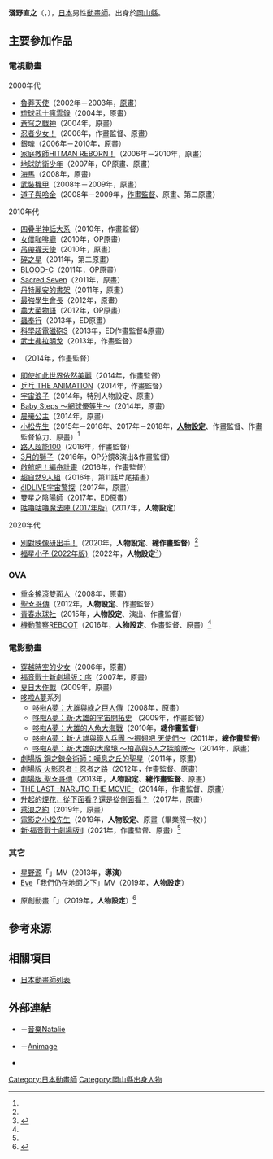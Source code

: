 {{multiple issues|
{{Notability Unreferenced|time=2016-09-08T07:42:12+00:00}}
{{Primarysources|time=2016-09-08T07:42:12+00:00}}
}}
{{noteTA|G1=Anime}}
{{japanese|japanese=浅野 直之|kana=あさの なおゆき|romaji=Asano Naoyuki}}
'''淺野直之'''（{{lang-ja|浅野 直之}}，{{bd|1980年|<ref name="webnewtype">{{Cite web|url=https://webnewtype.com/report/article/1032727/|script-title=ja:自分との戦いになる瞬間――「シン·エヴァンゲリオン劇場版」作画監督·浅野直之インタビュー|website=[[Newtype_(雜誌)|WebNewtype]]|date=2021-05-15|accessdate=2022-01-0|language=ja|archive-date=2022-01-01|archive-url=https://web.archive.org/web/20220101235057/https://webnewtype.com/report/article/1032727/|dead-url=no}}</ref><ref>{{Cite web|url=http://www.tuad.ac.jp/2015/02/45479/|title=影像學科TOHOKU ANIMATION LAB. VOL-2 作品發表+公開講評|publisher=[[東北藝術工科大學|東北藝術工科大學]]|accessdate=2016-09-08|language=ja|archive-date=2020-10-20|archive-url=https://web.archive.org/web/20201020054142/https://www.tuad.ac.jp/2015/02/45479/|dead-url=no}}</ref>||}}），[[日本|日本]]男性[[動畫師|動畫師]]。出身於[[岡山縣|岡山縣]]。

== 主要參加作品 ==
=== 電視動畫 ===
; 2000年代
* [[魯莽天使|魯莽天使]]（2002年－2003年，[[原畫|原畫]]）
* [[琉球武士瘋雲錄|琉球武士瘋雲錄]]（2004年，原畫）
* [[蒼穹之戰神|蒼穹之戰神]]（2004年，原畫）
* [[忍者少女|忍者少女！]]（2006年，作畫監督、原畫）
* [[銀魂_(動畫)|銀魂]]（2006年－2010年，原畫）
* [[家庭教師HITMAN_REBORN!|家庭教師HITMAN REBORN！]]（2006年－2010年，原畫）
* [[地球防衛少年|地球防衛少年]]（2007年，OP原畫、原畫）
* [[海馬_(動畫)|海馬]]（2008年，原畫）
* [[武裝機甲|武裝機甲]]（2008年－2009年，原畫）
* [[道子與哈金|道子與哈金]]（2008年－2009年，[[作畫監督|作畫監督]]、原畫、第二原畫）

; 2010年代
* [[四疊半神話大系|四疊半神話大系]]（2010年，作畫監督）
* [[女僕咖啡廳_(漫畫)|女僕咖啡廳]]（2010年，OP原畫）
* [[吊帶襪天使|吊帶襪天使]]（2010年，原畫）
* [[Fractale|碎之星]]（2011年，第二原畫）
* [[BLOOD-C|BLOOD-C]]（2011年，OP原畫）
* [[Sacred_Seven|Sacred Seven]]（2011年，原畫）
* [[丹特麗安的書架|丹特麗安的書架]]（2011年，原畫）
* [[最強學生會長|最強學生會長]]（2012年，原畫）
* [[農大菌物語|農大菌物語]]（2012年，OP原畫）
* [[蟲奉行|蟲奉行]]（2013年，ED原畫）
* [[科學超電磁砲|科學超電磁砲S]]（2013年，ED作畫監督&原畫）
* [[武士弗拉明戈|武士弗拉明戈]]（2013年，作畫監督）
* {{link-ja|Nandaka Velonica|ナンダカベロニカ}}（2014年，作畫監督）
* [[即使如此世界依然美麗|即使如此世界依然美麗]]（2014年，作畫監督）
* [[乒乓_(漫畫)|乒乓 THE ANIMATION]]（2014年，作畫監督）
* [[宇宙浪子|宇宙浪子]]（2014年，特別人物設定、原畫）
* [[Baby_Steps_~網球優等生~|Baby Steps ～網球優等生～]]（2014年，原畫）
* [[晨曦公主|晨曦公主]]（2014年，原畫）
* [[阿松_(漫畫)|小松先生]]（2015年－2016年、2017年－2018年，'''[[人物設計|人物設定]]'''、作畫監督、作畫監督協力、原畫）<ref name="webnewtype" />
* [[靈能百分百|路人超能100]]（2016年，作畫監督）
* [[3月的獅子|3月的獅子]]（2016年，OP分鏡&演出&作畫監督）
* [[啟航吧！編舟計畫|啟航吧！編舟計畫]]（2016年，作畫監督）
* [[超自然9人組|超自然9人組]]（2016年，第11話片尾插畫）
* [[élDLIVE宇宙警探|élDLIVE宇宙警探]]（2017年，原畫）
* [[雙星之陰陽師|雙星之陰陽師]]（2017年，ED原畫）
* [[咕嚕咕嚕魔法陣#2017年『咕嚕咕嚕魔法陣』（第3作）|咕嚕咕嚕魔法陣 (2017年版)]]（2017年，'''人物設定'''）

; 2020年代
* [[別對映像研出手！|別對映像研出手！]]（2020年，'''人物設定'''、'''總作畫監督'''）<ref name="webnewtype" />
* [[福星小子|福星小子 (2022年版)]]（2022年，'''人物設定'''<ref>{{cite news|url=https://mantan-web.jp/article/20220101dog00m200001000c.html|script-title=ja:うる星やつら：36年ぶりテレビアニメ化 ノイタミナで2022年放送 神谷浩史があたる 上坂すみれがラムに|work=MANTANWEB|publisher=MANTAN|date=2022-01-01|accessdate=2022-01-01|language=ja|archive-date=2022-01-04|archive-url=https://web.archive.org/web/20220104093456/https://mantan-web.jp/article/20220101dog00m200001000c.html|dead-url=no}}</ref>）

=== OVA ===
* [[爆粗Band友|重金搖滾雙面人]]（2008年，原畫）
* [[聖☆哥傳|聖☆哥傳]]（2012年，'''人物設定'''、作畫監督）
* [[青春水球社|青春水球社]]（2015年，'''人物設定'''、演出、作畫監督）
* [[機動警察|機動警察REBOOT]]（2016年，'''人物設定'''、作畫監督、原畫）<ref name="webnewtype" />

=== 電影動畫 ===
* [[跳躍吧！時空少女|穿越時空的少女]]（2006年，原畫）
* [[福音戰士新劇場版：序|福音戰士新劇場版：序]]（2007年，原畫） 
* [[夏日大作戰|夏日大作戰]]（2009年，原畫）
* [[哆啦A夢電影作品|哆啦A夢]]系列
** [[大雄與綠之巨人傳|哆啦A夢：大雄與綠之巨人傳]]（2008年，原畫）
** [[新·大雄的宇宙開拓史|哆啦A夢：新·大雄的宇宙開拓史]] （2009年，作畫監督）
** [[大雄的人魚大海戰|哆啦A夢：大雄的人魚大海戰]]（2010年，'''總作畫監督'''）
** [[新·大雄與鐵人兵團#其他|哆啦A夢：新·大雄與鐵人兵團 ～振翅吧 天使們～]]（2011年，'''總作畫監督'''）
** [[新·大雄的大魔境|哆啦A夢：新·大雄的大魔境 ～柏高與5人之探險隊～]]（2014年，原畫）
* [[鋼之鍊金術師_嘆息之丘的聖星|劇場版 鋼之鍊金術師：嘆息之丘的聖星]]（2011年，原畫）
* [[火影忍者劇場版_忍者之路|劇場版 火影忍者：忍者之路]]（2012年，作畫監督、原畫）
* [[聖☆哥傳|劇場版 聖☆哥傳]]（2013年，'''人物設定'''、'''總作畫監督'''、原畫）
* [[火影忍者劇場版：最終章|THE LAST -NARUTO THE MOVIE-]]（2014年，作畫監督、原畫）
* [[煙花_(動畫電影)|升起的煙花，從下面看？還是從側面看？]]（2017年，原畫）
* [[乘浪之約|乘浪之約]]（2019年，原畫）
* [[小松先生|電影之小松先生]]（2019年，'''人物設定'''、原畫（畢業照一枚））
* [[新·福音戰士劇場版𝄇|新·福音戰士劇場版𝄇]]（2021年，作畫監督、原畫）<ref name="webnewtype" />

=== 其它 ===
* [[星野源|星野源]]「{{link-ja|為什麼地獄不好|地獄でなぜ悪い (曲)}}」MV（2013年，'''導演'''）
* [[Eve_(日本歌手)|Eve]]「我們仍在地面之下」MV（2019年，'''人物設定'''）
* {{link-ja|矢場丼|矢場とん|矢場-{丼}-}}原創動畫「{{lang|ja|{{link-ja|大須のぶーちゃん|大須のぶーちゃん}}}}」（2019年，'''人物設定'''）<ref>{{cite web|url=https://www.yabaton.com/modules/special/index.php?content_id=6|script-title=ja:矢場とんアニメ『大須のぶーちゃん』公開中|work={{link-ja|矢場丼|矢場とん|矢場-{丼}-}}|accessdate=2020-01-06|language=ja}}</ref>

== 參考來源 ==
{{reflist}}

== 相關項目 ==
* [[日本動畫師列表|日本動畫師列表]]

== 外部連結 ==
* {{lang|ja|[https://natalie.mu/music/news/243512 おとぼけビ～バ～18秒の新曲「いけず」MV、監督は「おそ松さん」の浅野直之]}} {{ja icon}}－[[Natalie_(網站)|音樂Natalie]]
* {{lang|ja|[https://animageplus.jp/articles/detail/33447/1/1/1 【おそ松さん特集04】浅野直之の6つ子デザイン裏話！ 2020.10.04]}} {{ja icon}}－[[Animage|Animage]]
* {{lang|ja|[https://www.misamisaz.com/post/naoyukiasano-eva 『シン·エヴァンゲリオン劇場版』を絶対観たくなる！作画監督・浅野直之さんインタビュー！ 2021.3.21]}} {{ja icon}}

{{Authority control}}
{{DEFAULTSORT:Asano Naoyuki}}
[[Category:日本動畫師|Category:日本動畫師]]
[[Category:岡山縣出身人物|Category:岡山縣出身人物]]